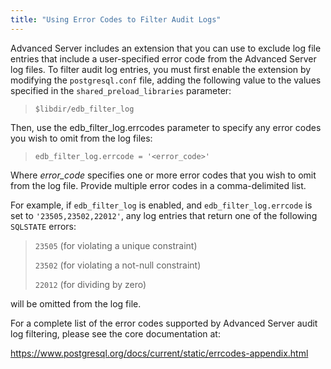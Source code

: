```yaml
---
title: "Using Error Codes to Filter Audit Logs"
---
```


<div id="using_error_codes_to_filter_audit_logs" class="registered_link"></div>




Advanced Server includes an extension that you can use to exclude log file entries that include a user-specified error code from the Advanced Server log files. To filter audit log entries, you must first enable the extension by modifying the `postgresql.conf` file, adding the following value to the values specified in the `shared_preload_libraries` parameter:

> `$libdir/edb_filter_log`

Then, use the edb_filter_log.errcodes parameter to specify any error codes you wish to omit from the log files:

> `edb_filter_log.errcode = '<error_code>'`

Where *error_code* specifies one or more error codes that you wish to omit from the log file. Provide multiple error codes in a comma-delimited list.

For example, if `edb_filter_log` is enabled, and `edb_filter_log.errcode` is set to `'23505,23502,22012'`, any log entries that return one of the following `SQLSTATE` errors:

> `23505` (for violating a unique constraint)
> 
> `23502` (for violating a not-null constraint)
> 
> `22012` (for dividing by zero)

will be omitted from the log file.

For a complete list of the error codes supported by Advanced Server audit log filtering, please see the core documentation at:

<https://www.postgresql.org/docs/current/static/errcodes-appendix.html>
